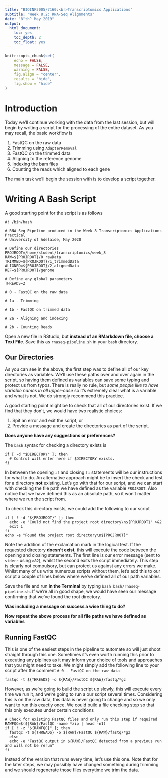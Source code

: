 ```yaml
---
title: "BIOINF3005/7160:<br>Transcriptomics Applications"
subtitle: "Week 8.2: RNA-Seq Alignments"
date: "8^th^ May 2019"
output: 
  html_document: 
    toc: yes
    toc_depth: 2
    toc_float: yes
---
```


```r
knitr::opts_chunk$set(
    echo = FALSE, 
    message = FALSE, 
    warning = FALSE,
    fig.align = "center",
    results = "hide",
    fig.show = "hide"
)
```

# Introduction

Today we'll continue working with the data from the last session, but will begin by writing a script for the processing of the entire dataset.
As you may recall, the basic workflow is

1. FastQC on the raw data
2. Trimming using `AdapterRemoval`
3. FastQC on the trimmed data
3. Aligning to the reference genome
4. Indexing the bam files
5. Counting the reads which aligned to each gene

The main task we'll begin the session with is to develop a script together.

# Writing A Bash Script

A good starting point for the script is as follows

```
#! /bin/bash

# RNA Seq Pipeline produced in the Week 8 Transcriptomics Applications Practical
# University of Adelaide, May 2020

# Define our directories
PROJROOT=/home/student/transcriptomics/week_8
RAW=${PROJROOT}/0_rawData
TRIMMED=${PROJROOT}/1_trimmedData
ALIGNED=${PROJROOT}/2_alignedData
REF=${PROJROOT}/genome

# Define any global parameters
THREADS=2

# 0 - FastQC on the raw data

# 1a - Trimming

# 1b - FastQC on trimmed data

# 2a - Aligning and indexing

# 2b - Counting Reads

```

Open a new file in RStudio, but **instead of an RMarkdown file, choose a Text File**.
Save this as `rnaseq-pipeline.sh` in your `bash` directory.

## Our Directories

As you can see in the above, the first step was to define all of our key directories as variables.
We'll use these paths over and over again in the script, so having them defined as variables can save some typing and protect us from typos.
There is really no rule, but *some people like to have variable names in all upper-case* so it's extremely clear what is a variable and what is not.
We do strongly recommend this practice.

A good starting point might be to check that all of our directories exist.
If we find that they don't, we would have two realistic choices:

1. Spit an error and exit the script, or
2. Provide a message and create the directories as part of the script.

**Does anyone have any suggestions or preferences?**

The `bash` syntax for checking a directory exists is 

```
if [ -d "$DIRECTORY" ]; then
  # Control will enter here if $DIRECTORY exists.
fi
```

In between the opening `if` and closing `fi` statements will be our instructions for what to do.
An alternative approach might be to invert the check and test for a directory **not** existing.
Let's go with that for our script, and we can start with checking the file path we have defined as the variable `PROJROOT`.
Also notice that we have defined this as an absolute path, so it won't matter where we run the script from.

To check this directory exists, we could add the following to our script

```
if [ ! -d "${PROJROOT}" ]; then
  echo -e "Could not find the project root directory\n${PROJROOT}" >&2
  exit 1
fi
echo -e "Found the project root directory\n${PROJROOT}"
```

Note the addition of the exclamation mark in the logical test.
If the requested directory **doesn't exist**, this will execute the code between the opening and closing statements.
The first line is our error message (sent to `stderr` using `>&2`), whilst the second exits the script immediately.
This step is clearly not compulsory, but can protect us against any errors we make.
Whilst many of us write numerous scripts without them, let's add this to our script a couple of lines below where we've defined all of our path variables.

Save the file and run **in the Terminal** by typing `bash bash/rnaseq-pipeline.sh`.
If we're all in good shape, we would have seen our message confirming that we've found the root directory.

**Was including a message on success a wise thing to do?**

**Now repeat the above process for all file paths we have defined as variables**

## Running FastQC

This is one of the easiest steps in the pipeline to automate so will just shoot straight through this one.
Sometimes it's even worth running this prior to executing any piplines as it may inform your choice of tools and approaches that you might need to take.
We might simply add the following line to your script after the comment `# 0 - FastQC on the raw data`

```
fastqc -t ${THREADS} -o ${RAW}/FastQC ${RAW}/fastq/*gz
```

However, as we're going to build the script up slowly, this will execute every time we run it, and we're going to run a our script several times.
Considering this is on the raw data, this data is never going to change and so we only want to run this exactly once.
We could build a file checking step so that this only executes under certain conditions

```
# Check for existing FastQC files and only run this step if required
RAWFQC=$(${RAW}/FastQC -name *zip | head -n1)
if [ ! -z "${RAWFQC}" ]; then
  fastqc -t ${THREADS} -o ${RAW}/FastQC ${RAW}/fastq/*gz
  else
  echo -e "FastQC output in ${RAW}/FastQC detected from a previous run and will not be rerun"
fi
```

Instead of the version that runs every time, let's use this one.
Note that for the later steps, we may possibly have changed something during trimming and we should regenerate those files everytime we trim the data.



